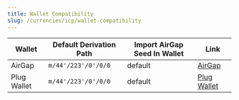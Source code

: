 ```yaml
---
title: Wallet Compatibility
slug: /currencies/icp/wallet-compatibility
---
```



<WalletCompatibilityIntro />

| Wallet      | Default Derivation Path | Import AirGap Seed In Wallet | Link                                   |
| ----------- | ----------------------- | ---------------------------- | -------------------------------------- |
| AirGap      | `m/44'/223'/0'/0/0`     | default                      | [AirGap](https://airgap.it)            |
| Plug Wallet | `m/44'/223'/0'/0/0`     | default                      | [Plug Wallet](https://plugwallet.ooo/) |
